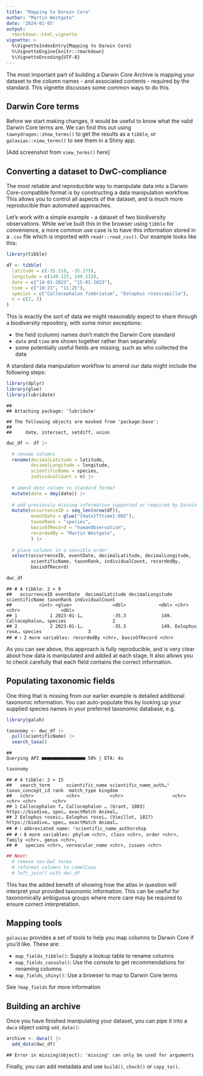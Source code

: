 ```yaml
---
title: "Mapping to Darwin Core"
author: "Martin Westgate"
date: '2024-01-05'
output:
  rmarkdown::html_vignette
vignette: >
  %\VignetteIndexEntry{Mapping to Darwin Core}
  %\VignetteEngine{knitr::rmarkdown}
  %\VignetteEncoding{UTF-8}
---
```

The most important part of building a Darwin Core Archive is mapping your 
dataset to the column names - and associated contents - required by the standard.
This vignette discusses some common ways to do this.

## Darwin Core terms
Before we start making changes, it would be useful to know what the valid 
Darwin Core terms are. We can find this out using `tawnydragon::show_terms()` 
to get the results as a `tibble`, or `galaxias::view_terms()` to see them
in a Shiny app.

[Add screenshot from `view_terms()` here]


## Converting a dataset to DwC-compliance
The most reliable and reproducible way to manipulate data into a Darwin
Core-compatible format is by constructing a data manipulation workflow. This 
allows you to control all aspects of the dataset, and is much more reproducible 
than automated approaches.

Let's work with a simple example - a dataset of two biodiversity observations.
While we've built this in the browser using `tibble` for convenience, a more 
common use case is to have this information stored in a `.csv` file which is 
imported with `readr::read_csv()`. Our example looks like this:


```r
library(tibble)

df <- tibble(
  latitude = c(-35.310, -35.273),
  longitude = c(149.125, 149.133),
  date = c("14-01-2023", "15-01-2023"),
  time = c("10:23", "11:25"),
  species = c("Callocephalon fimbriatum", "Eolophus roseicapilla"),
  n = c(2, 3)
)
```
This is exactly the sort of data we might reasonably expect to share through
a biodiversity repository, with some minor exceptions:

- the field (column) names don't match the Darwin Core standard
- `date` and `time` are shown together rather than separately
- some potentially useful fields are missing, such as who collected the data

A standard data manipulation workflow 
to amend our data might include the following steps:


```r
library(dplyr)
library(glue)
library(lubridate)
```

```
## 
## Attaching package: 'lubridate'
```

```
## The following objects are masked from 'package:base':
## 
##     date, intersect, setdiff, union
```

```r
dwc_df <- df |>

  # rename columns
  rename(decimalLatitude = latitude,
         decimalLongitude = longitude,
         scientificName = species,
         individualCount = n) |>
         
  # amend date column to standard format
  mutate(date = dmy(date)) |>
  
  # add previously missing information supported or required by Darwin Core
  mutate(occurrenceID = seq_len(nrow(df)),
         eventDate = glue("{date}T{time}:00Z"),
         taxonRank = "species",
         basisOfRecord = "humanObservation",
         recordedBy = "Martin Westgate",
         ) |>
         
  # place columns in a sensible order
  select(occurrenceID, eventDate, decimalLatitude, decimalLongitude,
         scientificName, taxonRank, individualCount, recordedBy,
         basisOfRecord)

dwc_df
```

```
## # A tibble: 2 × 9
##   occurrenceID eventDate  decimalLatitude decimalLongitude scientificName taxonRank individualCount
##          <int> <glue>               <dbl>            <dbl> <chr>          <chr>               <dbl>
## 1            1 2023-01-1…           -35.3             149. Callocephalon… species                 2
## 2            2 2023-01-1…           -35.3             149. Eolophus rose… species                 3
## # ℹ 2 more variables: recordedBy <chr>, basisOfRecord <chr>
```
As you can see above, this approach is fully reproducible, and is very clear
about how data is manipulated and added at each stage. It also allows you to 
check carefully that each field contains the correct information.


## Populating taxonomic fields
One thing that is missing from our earlier example is detailed additional 
taxonomic information. You can auto-populate this by looking up your supplied 
species names in your preferred taxonomic database, e.g.


```r
library(galah)

taxonomy <- dwc_df |>
  pull(scientificName) |>
  search_taxa()
```

```
## Querying API ■■■■■■■■■■■■■■■■ 50% | ETA: 4s
```

```r
taxonomy
```

```
## # A tibble: 2 × 15
##   search_term      scientific_name scientific_name_auth…¹ taxon_concept_id rank  match_type kingdom
##   <chr>            <chr>           <chr>                  <chr>            <chr> <chr>      <chr>  
## 1 Callocephalon f… Callocephalon … (Grant, 1803)          https://biodive… spec… exactMatch Animal…
## 2 Eolophus roseic… Eolophus rosei… (Vieillot, 1817)       https://biodive… spec… exactMatch Animal…
## # ℹ abbreviated name: ¹​scientific_name_authorship
## # ℹ 8 more variables: phylum <chr>, class <chr>, order <chr>, family <chr>, genus <chr>,
## #   species <chr>, vernacular_name <chr>, issues <chr>
```


```r
## Next:
  # remove non-DwC terms
  # reformat columns to camelCase
  # left_join() with dwc_df
```

This has the added benefit of showing how the atlas in question will 
interpret your provided taxonomic information. This can be useful for 
taxonomically ambiguous groups where more care may be required to ensure 
correct interpretation.

## Mapping tools
`galaxias` provides a set of tools to help you map columns to Darwin Core if 
you'd like. These are:

- `map_fields_tibble()`: Supply a lookup table to rename columns
- `map_fields_console()`: Use the console to get recommendations for renaming columns
- `map_fields_shiny()`: Use a browser to map to Darwin Core terms

See `?map_fields` for more information


## Building an archive
Once you have finished manipulating your dataset, you can pipe it into a 
`dwca` object using `add_data()`:


```r
archive <- dwca() |>
  add_data(dwc_df)
```

```
## Error in missing(object): 'missing' can only be used for arguments
```

Finally, you can add metadata and use `build()`, `check()` or `copy_to()`.
